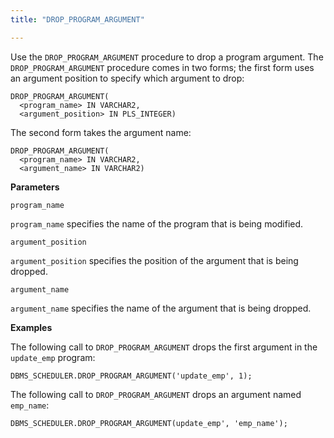 ```yaml
---
title: "DROP_PROGRAM_ARGUMENT"

---
```


Use the `DROP_PROGRAM_ARGUMENT` procedure to drop a program argument. The `DROP_PROGRAM_ARGUMENT` procedure comes in two forms; the first form uses an argument position to specify which argument to drop:

```text
DROP_PROGRAM_ARGUMENT(
  <program_name> IN VARCHAR2,
  <argument_position> IN PLS_INTEGER)
```

The second form takes the argument name:

```text
DROP_PROGRAM_ARGUMENT(
  <program_name> IN VARCHAR2,
  <argument_name> IN VARCHAR2)
```

**Parameters**

`program_name`

 `program_name` specifies the name of the program that is being modified.

`argument_position`

 `argument_position` specifies the position of the argument that is being dropped.

`argument_name`

 `argument_name` specifies the name of the argument that is being dropped.

**Examples**

The following call to `DROP_PROGRAM_ARGUMENT` drops the first argument in the `update_emp` program:

```text
DBMS_SCHEDULER.DROP_PROGRAM_ARGUMENT('update_emp', 1);
```

The following call to `DROP_PROGRAM_ARGUMENT` drops an argument named `emp_name`:

```text
DBMS_SCHEDULER.DROP_PROGRAM_ARGUMENT(update_emp', 'emp_name');
```
